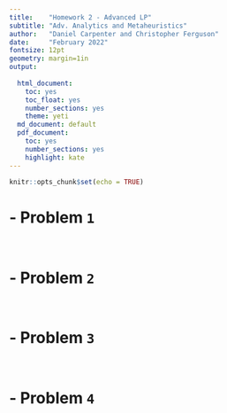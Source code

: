 ```yaml
---
title:    "Homework 2 - Advanced LP"
subtitle: "Adv. Analytics and Metaheuristics"
author:   "Daniel Carpenter and Christopher Ferguson"
date:     "February 2022"
fontsize: 12pt
geometry: margin=1in
output:
 
  html_document: 
    toc: yes
    toc_float: yes
    number_sections: yes
    theme: yeti
  md_document: default
  pdf_document: 
    toc: yes
    number_sections: yes
    highlight: kate
---
```


```r
knitr::opts_chunk$set(echo = TRUE)
```


\newpage
# - Problem `1`


<br>

\newpage
# - Problem `2`


<br>

\newpage
# - Problem `3`


<br>

\newpage
# - Problem `4`

